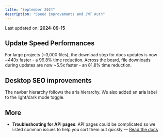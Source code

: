 ```yaml
---
title: "September 2024"
description: "Speed improvements and JWT Auth"
---
```


<Info>Last updated on: **2024-09-15**</Info>

## Update Speed Performances

For large projects (~3,000 files), the download step for docs updates is now
~440x faster - a 99.8% time reduction. Across the board, file downloads during
updates are now ~5.5x faster - an 81.8% time reduction.

## Desktop SEO improvements

The navbar hierarchy follows the aria hierarchy. We also added an aria label to
the light/dark mode toggle.

## More

- **Troubleshooting for API pages**: API pages could be complicated so we listed
  common issues to help you sort them out quickly —
  [Read the docs](/api-playground/troubleshooting)
